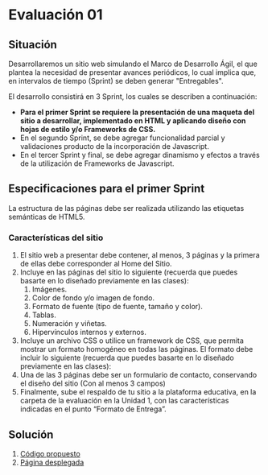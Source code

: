 # Evaluación 01

## Situación

Desarrollaremos un sitio web simulando el Marco de Desarrollo Ágil, el que plantea la necesidad de presentar avances periódicos, lo cual implica que, en intervalos de tiempo (Sprint) se deben generar "Entregables".

El desarrollo consistirá en 3 Sprint, los cuales se describen a continuación:

- **Para el primer Sprint se requiere la presentación de una maqueta del sitio a desarrollar, implementado en HTML y aplicando diseño con hojas de estilo y/o Frameworks de CSS.**
- En el segundo Sprint, se debe agregar funcionalidad parcial y validaciones producto de la incorporación de Javascript.
- En el tercer Sprint y final, se debe agregar dinamismo y efectos a través de la utilización de Frameworks de Javascript.

## Especificaciones para el primer Sprint

La estructura de las páginas debe ser realizada utilizando las etiquetas semánticas de HTML5.

### Características del sitio
1. El sitio web a presentar debe contener, al menos, 3 páginas y la primera de ellas debe corresponder al Home del Sitio.
2. Incluye en las páginas del sitio lo siguiente (recuerda que puedes basarte en lo diseñado previamente en las clases):
    1. Imágenes.
    2. Color de fondo y/o imagen de fondo.
    3. Formato de fuente (tipo de fuente, tamaño y color).
    4. Tablas.
    5. Numeración y viñetas.
    6. Hipervínculos internos y externos.
3. Incluye un archivo CSS o utilice un framework de CSS, que permita mostrar un formato homogéneo en todas las páginas. El formato debe incluir lo siguiente (recuerda que puedes basarte en lo diseñado previamente en las clases):
4. Una de las 3 páginas debe ser un formulario de contacto, conservando el diseño del sitio (Con al menos 3 campos)
5. Finalmente, sube el respaldo de tu sitio a la plataforma educativa, en la carpeta de la evaluación en la Unidad 1, con las características indicadas en el punto “Formato de Entrega”.

## Solución

1. [Código propuesto](https://github.com/sauk1346/-TI3V31-Evaluacion01)
2. [Página desplegada](https://sauk1346.github.io/-TI3V31-Evaluacion01/)